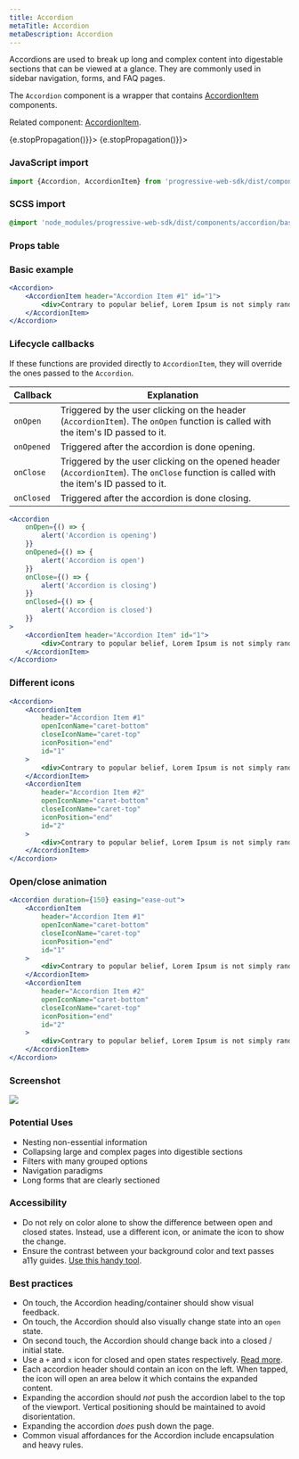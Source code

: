 ```yaml
---
title: Accordion
metaTitle: Accordion
metaDescription: Accordion
---
```



<div class="component-intro">

Accordions are used to break up long and complex content into digestable sections that can be viewed at a glance. They are commonly used in sidebar navigation, forms, and FAQ pages.

The `Accordion` component is a wrapper that contains [AccordionItem](AccordionItem) components.

Related component: [AccordionItem](AccordionItem).

</div>

<div onClick={(e) => {e.stopPropagation()}}>
<Tabs activeIndex={0} className="devcenter">
<TabsPanel title="Code" onClick={(e) => {e.stopPropagation()}}>

### JavaScript import

```jsx
import {Accordion, AccordionItem} from 'progressive-web-sdk/dist/components/accordion'
```

### SCSS import

```scss
@import 'node_modules/progressive-web-sdk/dist/components/accordion/base';
```

### Props table

<PropsTable propMetaData={props.componentMetadata.childrenComponentProp} />

### Basic example

```jsx react-live=true
<Accordion>
    <AccordionItem header="Accordion Item #1" id="1">
        <div>Contrary to popular belief, Lorem Ipsum is not simply random text.</div>
    </AccordionItem>
</Accordion>
```

### Lifecycle callbacks

If these functions are provided directly to `AccordionItem`, they will override the ones passed to the `Accordion`.

| Callback   | Explanation                                                                                                                              |
| ---------- | ---------------------------------------------------------------------------------------------------------------------------------------- |
| `onOpen`   | Triggered by the user clicking on the header (`AccordionItem`). The `onOpen` function is called with the item's ID passed to it.         |
| `onOpened` | Triggered after the accordion is done opening.                                                                                           |
| `onClose`  | Triggered by the user clicking on the opened header (`AccordionItem`). The `onClose` function is called with the item's ID passed to it. |
| `onClosed` | Triggered after the accordion is done closing.                                                                                           |

```jsx react-live=true
<Accordion
    onOpen={() => {
        alert('Accordion is opening')
    }}
    onOpened={() => {
        alert('Accordion is open')
    }}
    onClose={() => {
        alert('Accordion is closing')
    }}
    onClosed={() => {
        alert('Accordion is closed')
    }}
>
    <AccordionItem header="Accordion Item" id="1">
        <div>Contrary to popular belief, Lorem Ipsum is not simply random text.</div>
    </AccordionItem>
</Accordion>
```

### Different icons

```jsx react-live=true
<Accordion>
    <AccordionItem
        header="Accordion Item #1"
        openIconName="caret-bottom"
        closeIconName="caret-top"
        iconPosition="end"
        id="1"
    >
        <div>Contrary to popular belief, Lorem Ipsum is not simply random text.</div>
    </AccordionItem>
    <AccordionItem
        header="Accordion Item #2"
        openIconName="caret-bottom"
        closeIconName="caret-top"
        iconPosition="end"
        id="2"
    >
        <div>Contrary to popular belief, Lorem Ipsum is not simply random text.</div>
    </AccordionItem>
</Accordion>
```

### Open/close animation

```jsx react-live=true
<Accordion duration={150} easing="ease-out">
    <AccordionItem
        header="Accordion Item #1"
        openIconName="caret-bottom"
        closeIconName="caret-top"
        iconPosition="end"
        id="1"
    >
        <div>Contrary to popular belief, Lorem Ipsum is not simply random text.</div>
    </AccordionItem>
    <AccordionItem
        header="Accordion Item #2"
        openIconName="caret-bottom"
        closeIconName="caret-top"
        iconPosition="end"
        id="2"
    >
        <div>Contrary to popular belief, Lorem Ipsum is not simply random text.</div>
    </AccordionItem>
</Accordion>
```

</TabsPanel>
<TabsPanel title="Design" class="markdown">

### Screenshot

![](./images/components/accordion/accordion-uikit.png)

### Potential Uses

-   Nesting non-essential information
-   Collapsing large and complex pages into digestible sections
-   Filters with many grouped options
-   Navigation paradigms
-   Long forms that are clearly sectioned

### Accessibility

-   Do not rely on color alone to show the difference between open and closed states. Instead, use a different icon, or animate the icon to show the change.
-   Ensure the contrast between your background color and text passes a11y guides. [Use this handy tool](http://www.contrastchecker.com).

### Best practices

-   On touch, the Accordion heading/container should show visual feedback.
-   On touch, the Accordion should also visually change state into an `open` state.
-   On second touch, the Accordion should change back into a closed / initial state.
-   Use a `+` and `x` icon for closed and open states respectively. [Read more](https://www.viget.com/articles/testing-accordion-menu-designs-iconography).
-   Each accordion header should contain an icon on the left. When tapped, the icon will open an area below it which contains the expanded content.
-   Expanding the accordion should _not_ push the accordion label to the top of the viewport. Vertical positioning should be maintained to avoid disorientation.
-   Expanding the accordion _does_ push down the page.
-   Common visual affordances for the Accordion include encapsulation and heavy rules.

</TabsPanel>
</Tabs>
</div>
